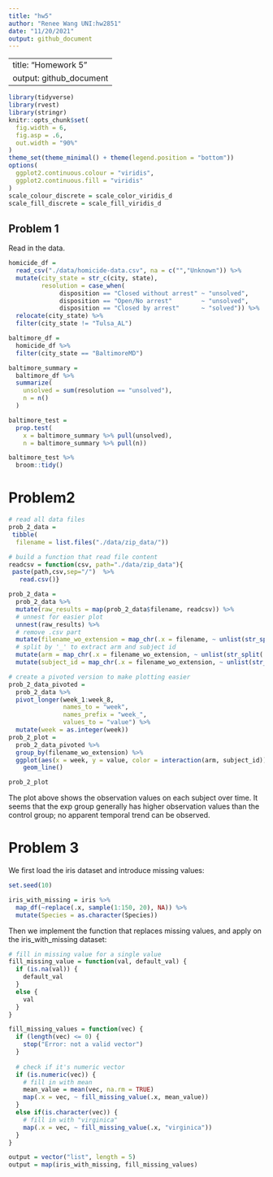 ```yaml
---
title: "hw5"
author: "Renee Wang UNI:hw2851"
date: "11/20/2021"
output: github_document
---
```


---
title: "Homework 5"
output: github_document
---

```r
library(tidyverse)
library(rvest)
library(stringr)
knitr::opts_chunk$set(
  fig.width = 6,
  fig.asp = .6,
  out.width = "90%"
)
theme_set(theme_minimal() + theme(legend.position = "bottom"))
options(
  ggplot2.continuous.colour = "viridis",
  ggplot2.continuous.fill = "viridis"
)
scale_colour_discrete = scale_color_viridis_d
scale_fill_discrete = scale_fill_viridis_d
```


## Problem 1

Read in the data.

```r
homicide_df = 
  read_csv("./data/homicide-data.csv", na = c("","Unknown")) %>%
  mutate(city_state = str_c(city, state),
         resolution = case_when(
              disposition == "Closed without arrest" ~ "unsolved",
              disposition == "Open/No arrest"        ~ "unsolved",
              disposition == "Closed by arrest"      ~ "solved")) %>%
  relocate(city_state) %>%
  filter(city_state != "Tulsa_AL")
```

```r
baltimore_df =
  homicide_df %>%
  filter(city_state == "BaltimoreMD")

baltimore_summary =
  baltimore_df %>%
  summarize(
    unsolved = sum(resolution == "unsolved"),
    n = n()
  )

baltimore_test =
  prop.test(
    x = baltimore_summary %>% pull(unsolved),
    n = baltimore_summary %>% pull(n))

baltimore_test %>%
  broom::tidy()  
```

# Problem2
```r
# read all data files
prob_2_data =
 tibble(
  filename = list.files("./data/zip_data/"))

# build a function that read file content
readcsv = function(csv, path="./data/zip_data"){
 paste(path,csv,sep="/")  %>%
   read.csv()}

prob_2_data =
  prob_2_data %>%
  mutate(raw_results = map(prob_2_data$filename, readcsv)) %>%
  # unnest for easier plot
  unnest(raw_results) %>%
  # remove .csv part
  mutate(filename_wo_extension = map_chr(.x = filename, ~ unlist(str_split(.x, "\\.") )[[1]] ) ) %>%
  # split by '_' to extract arm and subject id
  mutate(arm = map_chr(.x = filename_wo_extension, ~ unlist(str_split(.x, "_") )[[1]] )) %>%
  mutate(subject_id = map_chr(.x = filename_wo_extension, ~ unlist(str_split(.x, "_") )[[2]] ))

# create a pivoted version to make plotting easier
prob_2_data_pivoted =
  prob_2_data %>%
  pivot_longer(week_1:week_8,
               names_to = "week",
               names_prefix = "week_",
               values_to = "value") %>%
  mutate(week = as.integer(week))
prob_2_plot =
  prob_2_data_pivoted %>%
  group_by(filename_wo_extension) %>%
  ggplot(aes(x = week, y = value, color = interaction(arm, subject_id))) +
    geom_line()

prob_2_plot
```

The plot above shows the observation values on each subject over time. It seems that the exp group generally has higher observation values than the control group; no apparent temporal trend can be observed.

# Problem 3
We first load the iris dataset and introduce missing values:
```r

set.seed(10)

iris_with_missing = iris %>% 
  map_df(~replace(.x, sample(1:150, 20), NA)) %>%
  mutate(Species = as.character(Species))
```

Then we implement the function that replaces missing values, and apply on the iris_with_missing dataset:
```r

# fill in missing value for a single value
fill_missing_value = function(val, default_val) {
  if (is.na(val)) {
    default_val
  }
  else {
    val
  }
}

fill_missing_values = function(vec) {
  if (length(vec) <= 0) {
    stop("Error: not a valid vector")
  }
  
  # check if it's numeric vector
  if (is.numeric(vec)) {
    # fill in with mean
    mean_value = mean(vec, na.rm = TRUE)
    map(.x = vec, ~ fill_missing_value(.x, mean_value))
  }
  else if(is.character(vec)) {
    # fill in with "virginica"
    map(.x = vec, ~ fill_missing_value(.x, "virginica"))
  }
}

output = vector("list", length = 5)
output = map(iris_with_missing, fill_missing_values)
```